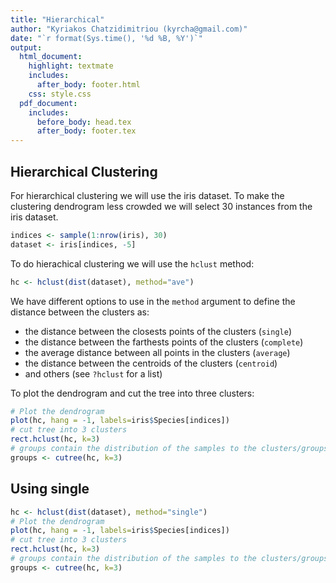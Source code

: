 ```yaml
---
title: "Hierarchical"
author: "Kyriakos Chatzidimitriou (kyrcha@gmail.com)"
date: "`r format(Sys.time(), '%d %B, %Y')`"
output:
  html_document:
    highlight: textmate
    includes:
      after_body: footer.html
    css: style.css
  pdf_document:
    includes:
      before_body: head.tex
      after_body: footer.tex
---
```


## Hierarchical Clustering

For hierarchical clustering we will use the iris dataset. To make the clustering dendrogram less crowded we will select 30 instances from the iris dataset.

```r
indices <- sample(1:nrow(iris), 30)
dataset <- iris[indices, -5]
```

To do hierachical clustering we will use the `hclust` method:

```r
hc <- hclust(dist(dataset), method="ave")
```

We have different options to use in the `method` argument to define the distance between the clusters as:

  - the distance between the closests points of the clusters (`single`)
  - the distance between the farthests points of the clusters (`complete`)
  - the average distance between all points in the clusters (`average`)
  - the distance between the centroids of the clusters (`centroid`)
  - and others (see `?hclust` for a list)

To plot the dendrogram and cut the tree into three clusters:

```r
# Plot the dendrogram
plot(hc, hang = -1, labels=iris$Species[indices])
# cut tree into 3 clusters
rect.hclust(hc, k=3)
# groups contain the distribution of the samples to the clusters/groups
groups <- cutree(hc, k=3)
```

## Using single

```r
hc <- hclust(dist(dataset), method="single")
# Plot the dendrogram
plot(hc, hang = -1, labels=iris$Species[indices])
# cut tree into 3 clusters
rect.hclust(hc, k=3)
# groups contain the distribution of the samples to the clusters/groups
groups <- cutree(hc, k=3)
```
